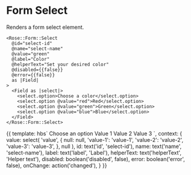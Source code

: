 
<Meta title="Rose|Form/Select" component="Form/Select" />

# Form Select

Renders a form select element.

```htmlbars
<Rose::Form::Select
  @id="select-id"
  @name="select-name"
  @value="green"
  @label="Color"
  @helperText="Set your desired color"
  @disabled={{false}}
  @error={{false}}
  as |Field|
>
  <Field as |select|>
    <select.option>Choose a color</select.option>
    <select.option @value="red">Red</select.option>
    <select.option @value="green">Green</select.option>
    <select.option @value="blue">Blue</select.option>
  </Field>
</Rose::Form::Select>
```

<Preview>
  <Story name="Basic" height="10rem">{{
    template: hbs`
      <Rose::Form::Select
        @id={{id}}
        @name={{name}}
        @value={{value}}
        @label={{label}}
        @helperText={{helperText}}
        @disabled={{disabled}}
        @error={{error}}
        @onChange={{fn onChange}}
        as |Field|
      >
        <Field as |select|>
          <select.option>Choose an option</select.option>
          <select.option @value="value-1">Value 1</select.option>
          <select.option @value="value-2">Value 2</select.option>
          <select.option @value="value-3">Value 3</select.option>
        </Field>
      </Rose::Form::Select>
    `,
    context: {
      value: select(
        'value',
        {
          null: null,
          'value-1': 'value-1',
          'value-2': 'value-2',
          'value-3': 'value-3',
        },
        null
      ),
      id: text('id', 'select-id'),
      name: text('name', 'select-name'),
      label: text('label', 'Label'),
      helperText: text('helperText', 'Helper text'),
      disabled: boolean('disabled', false),
      error: boolean('error', false),
      onChange: action('changed'),
    }
  }}</Story>
</Preview>

